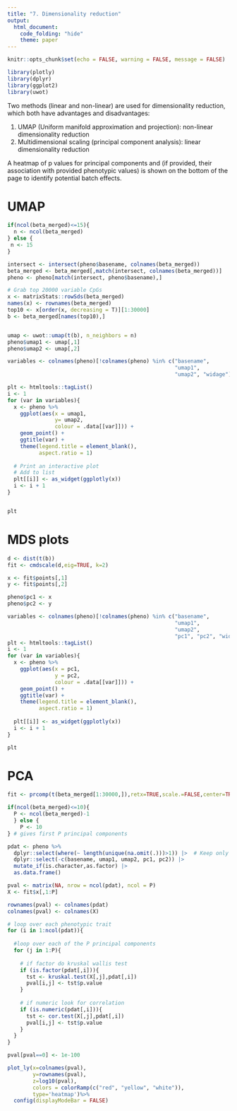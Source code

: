 ```yaml
---
title: "7. Dimensionality reduction"
output:
  html_document:
    code_folding: "hide"
    theme: paper
---
```


```r
knitr::opts_chunk$set(echo = FALSE, warning = FALSE, message = FALSE)

library(plotly)
library(dplyr)
library(ggplot2)
library(uwot)
```

Two methods (linear and non-linear) are used for dimensionality reduction, which both have advantages and disadvantages:

1. UMAP (Uniform manifold approximation and projection): non-linear dimensionality reduction
2. Multidimensional scaling (principal component analysis): linear dimensionality reduction

A heatmap of p values for principal components and (if provided, their association with provided phenotypic values) is shown on the bottom of the page to identify potential batch effects.

# UMAP

```r
if(ncol(beta_merged)<=15){
  n <- ncol(beta_merged)
} else {
 n <- 15 
}

intersect <- intersect(pheno$basename, colnames(beta_merged))
beta_merged <- beta_merged[,match(intersect, colnames(beta_merged))]
pheno <- pheno[match(intersect, pheno$basename),]

# Grab top 20000 variable CpGs
x <- matrixStats::rowSds(beta_merged)
names(x) <- rownames(beta_merged)
top10 <- x[order(x, decreasing = T)][1:30000]
b <- beta_merged[names(top10),]


umap <- uwot::umap(t(b), n_neighbors = n)
pheno$umap1 <- umap[,1]
pheno$umap2 <- umap[,2]

variables <- colnames(pheno)[!colnames(pheno) %in% c("basename",
                                                     "umap1",
                                                     "umap2", "widage")]

plt <- htmltools::tagList()
i <- 1
for (var in variables){
  x <- pheno %>%
    ggplot(aes(x = umap1,
               y= umap2,
               colour = .data[[var]])) +
    geom_point() +
    ggtitle(var) +
    theme(legend.title = element_blank(),
          aspect.ratio = 1)
  
  # Print an interactive plot
  # Add to list
  plt[[i]] <- as_widget(ggplotly(x))
  i <- i + 1
}


plt
```

# MDS plots

```r
d <- dist(t(b))
fit <- cmdscale(d,eig=TRUE, k=2)

x <- fit$points[,1]
y <- fit$points[,2]

pheno$pc1 <- x
pheno$pc2 <- y

variables <- colnames(pheno)[!colnames(pheno) %in% c("basename",
                                                     "umap1",
                                                     "umap2",
                                                     "pc1", "pc2", "widage")]
plt <- htmltools::tagList()
i <- 1
for (var in variables){
  x <- pheno %>%
    ggplot(aes(x = pc1,
               y = pc2,
               colour = .data[[var]])) +
    geom_point() +
    ggtitle(var) +
    theme(legend.title = element_blank(),
          aspect.ratio = 1)
  
  plt[[i]] <- as_widget(ggplotly(x))
  i <- i + 1
}

plt
```


# PCA

```r
fit <- prcomp(t(beta_merged[1:30000,]),retx=TRUE,scale.=FALSE,center=TRUE)

if(ncol(beta_merged)<=10){
  P <- ncol(beta_merged)-1
  } else {
    P <- 10
} # gives first P principal components

pdat <- pheno %>%
  dplyr::select(where(~ length(unique(na.omit(.)))>1)) |>  # Keep only columns which have more than one unique value for batch effect analysis.
  dplyr::select(-c(basename, umap1, umap2, pc1, pc2)) |> 
  mutate_if(is.character,as.factor) |> 
  as.data.frame()

pval <- matrix(NA, nrow = ncol(pdat), ncol = P)
X <- fit$x[,1:P]

rownames(pval) <- colnames(pdat)
colnames(pval) <- colnames(X)

# loop over each phenotypic trait
for (i in 1:ncol(pdat)){
  
  #loop over each of the P principal components
  for (j in 1:P){
    
    # if factor do kruskal wallis test
    if (is.factor(pdat[,i])){
      tst <- kruskal.test(X[,j],pdat[,i])
      pval[i,j] <- tst$p.value
    }
    
    # if numeric look for correlation
    if (is.numeric(pdat[,i])){
      tst <- cor.test(X[,j],pdat[,i])
      pval[i,j] <- tst$p.value
    }
  }
}

pval[pval==0] <- 1e-100

plot_ly(x=colnames(pval),
        y=rownames(pval),
        z=log10(pval),
        colors = colorRamp(c("red", "yellow", "white")),
        type='heatmap')%>%
  config(displayModeBar = FALSE)
```